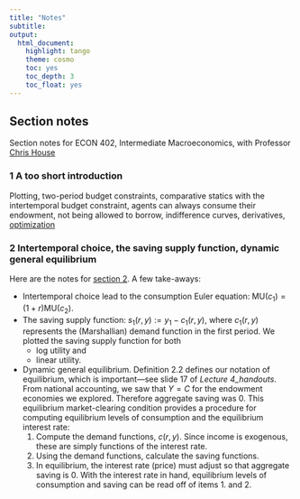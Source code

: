 ```yaml
---
title: "Notes"
subtitle: 
output:
  html_document:
    highlight: tango
    theme: cosmo
    toc: yes
    toc_depth: 3
    toc_float: yes
---
```


## Section notes
Section notes for ECON 402, Intermediate Macroeconomics, with Professor [Chris House](http://www-personal.umich.edu/~chouse/)

### 1 A too short introduction
Plotting, two-period budget constraints, comparative statics with the intertemporal budget constraint, agents can always consume their endowment, not being allowed to borrow, indifference curves, derivatives, [optimization](https://umich.box.com/s/t3pnjnvzwyiz861fgoabc5glg91vgw1y)

### 2 Intertemporal choice, the saving supply function, dynamic general equilibrium
Here are the notes for [section 2](https://umich.box.com/s/03fuxxit457y7lfas2ti79u5lobmzzye).
A few take-aways:

+ Intertemporal choice lead to the consumption Euler equation: $\text{MU}(c_1) = (1+r) \text{MU}(c_2)$.
+ The saving supply function: $s_1(r,y) := y_1 - c_1(r,y)$,
where $c_1(r,y)$ represents the (Marshallian) demand function in the first period.
We plotted the saving supply function for both 
    * log utility and 
    * linear utility.
+ Dynamic general equilibrium.
Definition 2.2 defines our notation of equilibrium, which is important&mdash;see slide 17 of _Lecture 4\_handouts_.
From national accounting, we saw that $Y = C$ for the endowment economies we explored.
Therefore aggregate saving was $0$.
This equilibrium market-clearing condition provides a procedure for computing equilibrium levels of consumption and the equilibrium interest rate:
    1. Compute the demand functions, $c(r,y)$. Since income is exogenous, these are simply functions of the interest rate.
    2. Using the demand functions, calculate the saving functions.
    3. In equilibrium, the interest rate (price) must adjust so that aggregate saving is $0$. With the interest rate in hand, equilibrium levels of consumption and saving can be read off of items 1. and 2.

